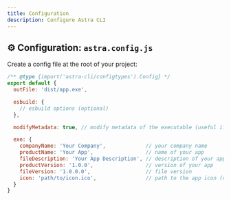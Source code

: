 ```yaml
---
title: Configuration
description: Configure Astra CLI
---
```

## ⚙️ Configuration: `astra.config.js`

Create a config file at the root of your project:

```js
/** @type {import('astra-cli/configtypes').Config} */
export default {
  outFile: 'dist/app.exe',

  esbuild: {
    // esbuild options (optional)
  },

  modifyMetadata: true, // modify metadata of the executable (useful if you have macOS and don't have wine installed)

  exe: {
    companyName: 'Your Company',             // your company name
    productName: 'Your App',                 // name of your app
    fileDescription: 'Your App Description', // description of your app
    productVersion: '1.0.0',                 // version of your app
    fileVersion: '1.0.0.0',                  // file version
    icon: 'path/to/icon.ico',                // path to the app icon (optional)
  }
}
```
